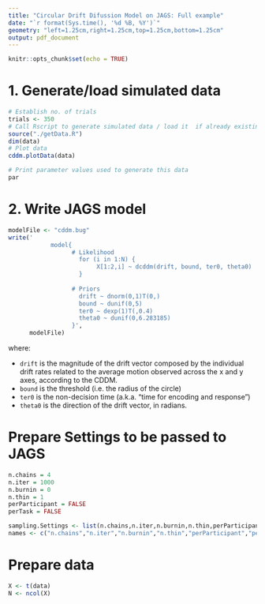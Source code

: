 ```yaml
---
title: "Circular Drift Difussion Model on JAGS: Full example"
date: "`r format(Sys.time(), '%d %B, %Y')`"
geometry: "left=1.25cm,right=1.25cm,top=1.25cm,bottom=1.25cm"
output: pdf_document
---
```


```r
knitr::opts_chunk$set(echo = TRUE)
```

# 1. Generate/load simulated data

\vspace{-0.2in}

```r
# Establish no. of trials
trials <- 350
# Call Rscript to generate simulated data / load it  if already existing
source("./getData.R")
dim(data)
# Plot data
cddm.plotData(data)
```

\vspace{-0.5in}

```r
# Print parameter values used to generate this data
par
```

\clearpage

# 2. Write JAGS model

```r
modelFile <- "cddm.bug"
write('
            model{
                  # Likelihood
                    for (i in 1:N) {
                         X[1:2,i] ~ dcddm(drift, bound, ter0, theta0)
                    }
                      
                  # Priors
                    drift ~ dnorm(0,1)T(0,)
                    bound ~ dunif(0,5)
                    ter0 ~ dexp(1)T(,0.4)
                    theta0 ~ dunif(0,6.283185)
                  }',
      modelFile)
```


where: 

- `drift` is the magnitude of the drift vector composed by the individual drift rates related to the average motion observed across the x and y axes, according to the CDDM.
- `bound` is the threshold (i.e. the radius of the circle)
- `ter0` is the non-decision time (a.k.a. "time for encoding and response")
- `theta0` is the direction of the drift vector, in radians.

# Prepare Settings to be passed to JAGS

```r
n.chains = 4
n.iter = 1000
n.burnin = 0
n.thin = 1
perParticipant = FALSE
perTask = FALSE

sampling.Settings <- list(n.chains,n.iter,n.burnin,n.thin,perParticipant,perTask)
names <- c("n.chains","n.iter","n.burnin","n.thin","perParticipant","perTask")
```

# Prepare data

```r
X <- t(data)
N <- ncol(X)
```
\clearpage
